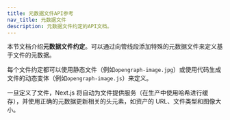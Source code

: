 ```yaml
---
title: 元数据文件API参考
nav_title: 元数据文件
description: 元数据文件约定的API文档。
---
```


本节文档介绍**元数据文件约定**。可以通过向管线段添加特殊的元数据文件来定义基于文件的元数据。

每个文件约定都可以使用静态文件（例如`opengraph-image.jpg`）或使用代码生成文件的动态变体（例如`opengraph-image.js`）来定义。

一旦定义了文件，Next.js 将自动为文件提供服务（在生产中使用哈希进行缓存），并使用正确的元数据更新相关的头元素，如资产的 URL、文件类型和图像大小。
